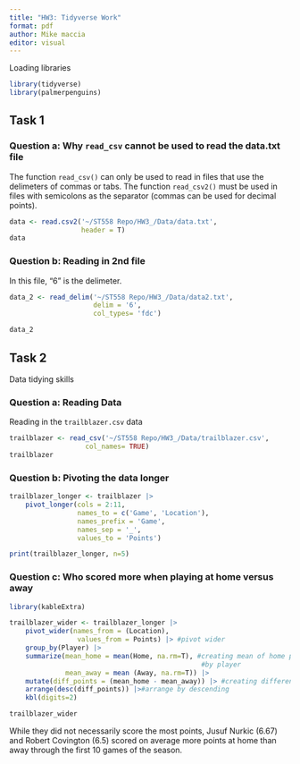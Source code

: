 ```yaml
---
title: "HW3: Tidyverse Work"
format: pdf
author: Mike maccia
editor: visual
---
```


Loading libraries

```r
library(tidyverse)
library(palmerpenguins)
```

## Task 1

### Question a: Why `read_csv` cannot be used to read the data.txt file

The function `read_csv()` can only be used to read in files that use the delimeters of commas or tabs. The function `read_csv2()` must be used in files with semicolons as the separator (commas can be used for decimal points).

```r
data <- read.csv2('~/ST558 Repo/HW3_/Data/data.txt',
                  header = T)
data
```

### Question b: Reading in 2nd file

In this file, "6" is the delimeter.

```r
data_2 <- read_delim('~/ST558 Repo/HW3_/Data/data2.txt',
                     delim = '6',
                     col_types= 'fdc')

data_2
```

## Task 2

Data tidying skills

### Question a: Reading Data

Reading in the `trailblazer.csv` data

```r
trailblazer <- read_csv('~/ST558 Repo/HW3_/Data/trailblazer.csv',
                   col_names= TRUE)
trailblazer
```


### Question b: Pivoting the data longer

```r
trailblazer_longer <- trailblazer |> 
    pivot_longer(cols = 2:11,
                 names_to = c('Game', 'Location'),
                 names_prefix = 'Game',
                 names_sep = '_',
                 values_to = 'Points') 

print(trailblazer_longer, n=5)
```

### Question c: Who scored more when playing at home versus away

```r
library(kableExtra)

trailblazer_wider <- trailblazer_longer |> 
    pivot_wider(names_from = (Location),
                 values_from = Points) |> #pivot wider
    group_by(Player) |>  
    summarize(mean_home = mean(Home, na.rm=T), #creating mean of home points/away points 
                                                #by player
              mean_away = mean (Away, na.rm=T)) |> 
    mutate(diff_points = (mean_home - mean_away)) |> #creating different in means
    arrange(desc(diff_points)) |>#arrange by descending
    kbl(digits=2)

trailblazer_wider
```


While they did not necessarily score the most points, Jusuf Nurkic (6.67) and Robert Covington (6.5) scored on average more points at home than away through the first 10 games of the season.